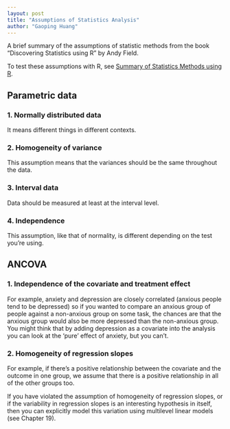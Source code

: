 ---
layout: post
title: "Assumptions of Statistics Analysis"
author: "Gaoping Huang"
---

A brief summary of the assumptions of statistic methods from the book "Discovering Statistics using R" by Andy Field.

To test these assumptions with R, see [Summary of Statistics Methods using R](/2017/11/01/statistics-methods-using-R).

## Parametric data
### 1. Normally distributed data
It means different things in different contexts.

### 2. Homogeneity of variance
This assumption means that the variances should be the same throughout the data.

### 3. Interval data
Data should be measured at least at the interval level.

### 4. Independence
This assumption, like that of normality, is different depending on the test you’re using.



## ANCOVA

### 1. Independence of the covariate and treatment effect
For example, anxiety and depression are closely correlated (anxious people tend to be depressed) so if you wanted to compare an anxious group of people against a non-anxious group on some task, the chances are that the anxious group would also be more depressed than the non-anxious group. You might think that by adding depression as a covariate into the analysis you can look at the ‘pure’ effect of anxiety, but you can’t.

### 2. Homogeneity of regression slopes
For example, if there’s a positive relationship between the covariate and the outcome in one group, we assume that there is a positive relationship in all of the other groups too.

If you have violated the assumption of homogeneity of regression slopes, or if the variability in regression slopes is an interesting hypothesis in itself, then you can explicitly model this variation using multilevel linear models (see Chapter 19).

